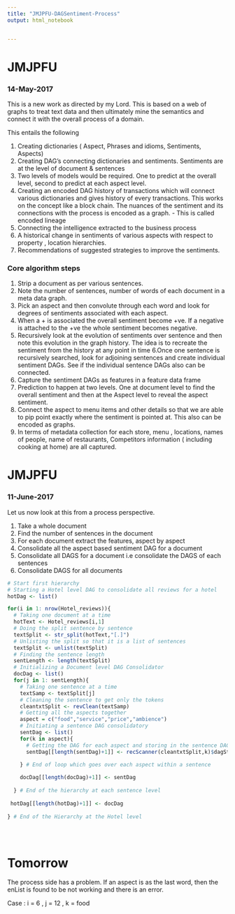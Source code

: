```yaml
---
title: "JMJPFU-DAGSentiment-Process"
output: html_notebook


---
```


# JMJPFU
### 14-May-2017

This is a new work as directed by my Lord. This is based on a web of graphs to treat text data and then ultimately mine the semantics and connect it with the overall process of a domain.

This entails the following

1. Creating dictionaries ( Aspect, Phrases and idioms, Sentiments, Aspects)
2. Creating DAG's connecting dictionaries and sentiments. Sentiments are at the level of document & sentences
3. Two levels of models would be required. One to predict at the overall level, second to predict at each aspect level.
3. Creating an encoded DAG history of transactions which will connect various dictionaries and gives history of every transactions. This works on the concept like a block chain. The nuances of the sentiment and its connections with the process is encoded as a graph. - This is called encoded lineage
4. Connecting the intelligence extracted to the business process
5. A historical change in sentiments of various aspects with respect to property , location hierarchies.
6. Recommendations of suggested strategies to improve the sentiments.


### Core algorithm steps

1. Strip a document as per various sentences.
2. Note the number of sentences, number of words of  each document in a meta data graph.
3. Pick an aspect and then convolute through each word and look for degrees of sentiments associated with each aspect.
4. When a + is associated the overall sentiment become +ve. If a negative is attached to the +ve the whole sentiment becomes negative.
5. Recursively look at the evolution of sentiments over sentence and then note this evolution in the graph history. The idea is to recreate the sentiment from the history at any point in time
6.Once one sentence is recursively searched, look for adjoining sentences and create individual sentiment DAGs. See if the individual sentence DAGs also can be connected. 
7. Capture the sentiment DAGs as features in a feature data frame
8. Prediction to happen at two levels. One at document level to find the overall sentiment and then at the Aspect level to reveal the aspect sentiment.
9. Connect the aspect to menu items and other details so that we are able to pip point exactly where the sentiment is pointed at. This also can be encoded as graphs.
10. In terms of metadata collection for each store, menu , locations, names of people, name of restaurants, Competitors information ( including cooking at home) are all captured.


# JMJPFU
### 11-June-2017

Let us now look at this from a process perspective.

1. Take a whole document
2. Find the number of sentences in the document
3. For each document extract the features, aspect by aspect
4. Consolidate all the aspect based sentiment DAG for a document
5. Consolidate all DAGS for a document i.e consolidate the DAGS of each sentences
6. Consolidate DAGS for all documents


```r
# Start first hierarchy
# Starting a Hotel level DAG to consolidate all reviews for a hotel
hotDag <- list()

for(i in 1: nrow(Hotel_reviews)){
  # Taking one document at a time
  hotText <- Hotel_reviews[i,1] 
  # Doing the split sentence by sentence
  textSplit <- str_split(hotText,"[.]")
  # Unlisting the split so that it is a list of sentences
  textSplit <- unlist(textSplit)
  # Finding the sentence length
  sentLength <- length(textSplit)
  # Initializing a Document level DAG Consolidator
  docDag <- list()
  for(j in 1: sentLength){
    # Taking one sentence at a time
    textSamp <- textSplit[j]
    # Cleaning the sentence to get only the tokens
    cleantxtSplit <- revClean(textSamp)
    # Getting all the aspects together
    aspect = c("food","service","price","ambience")
    # Initiating a sentence DAG consolidatory
    sentDag <- list()
    for(k in aspect){
      # Getting the DAG for each aspect and storing in the sentence DAG consolidator
      sentDag[[length(sentDag)+1]] <- recScanner(cleantxtSplit,k)$dagStore
      
    } # End of loop which goes over each aspect within a sentence

    docDag[[length(docDag)+1]] <- sentDag
    
  } # End of the hierarchy at each sentence level
  
 hotDag[[length(hotDag)+1]] <- docDag
  
} # End of the Hierarchy at the Hotel level





```
# Tomorrow

The process side has a problem. If an aspect is as the last word, then the enList is found to be not working and there is an error.

Case : i = 6 , j = 12 , k = food
